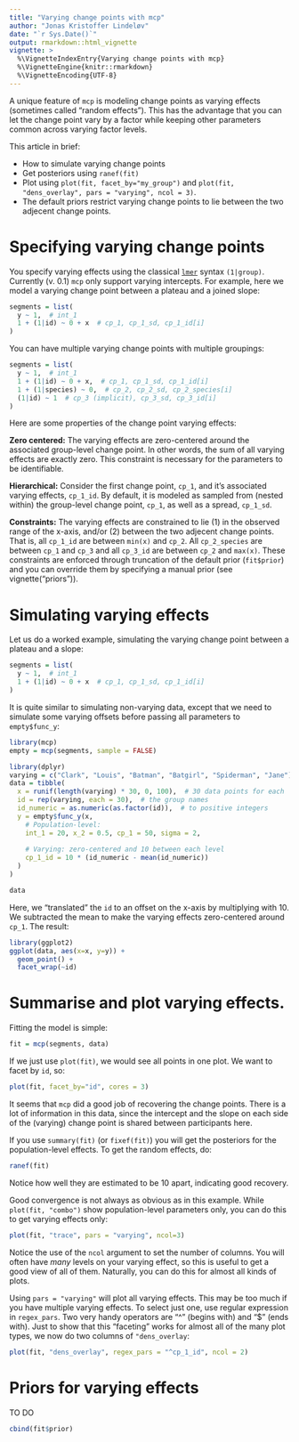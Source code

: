 ```yaml
---
title: "Varying change points with mcp"
author: "Jonas Kristoffer Lindeløv"
date: "`r Sys.Date()`"
output: rmarkdown::html_vignette
vignette: >
  %\VignetteIndexEntry{Varying change points with mcp}
  %\VignetteEngine{knitr::rmarkdown}
  %\VignetteEncoding{UTF-8}
---
```


A unique feature of `mcp` is modeling change points as varying effects (sometimes called "random effects"). This has the advantage that you can let the change point vary by a factor while keeping other parameters common across varying factor levels.

This article in brief:

 * How to simulate varying change points
 * Get posteriors using `ranef(fit)`
 * Plot using `plot(fit, facet_by="my_group")` and `plot(fit, "dens_overlay", pars = "varying", ncol = 3)`.
 * The default priors restrict varying change points to lie between the two adjecent change points.



# Specifying varying change points

You specify varying effects using the classical [`lmer`](https://www.rdocumentation.org/packages/lme4/versions/1.1-21/topics/lmer) syntax `(1|group)`. Currently (v. 0.1) `mcp` only support varying intercepts. For example, here we model a varying change point between a plateau and a joined slope:

```r
segments = list(
  y ~ 1,  # int_1
  1 + (1|id) ~ 0 + x  # cp_1, cp_1_sd, cp_1_id[i]
)
```

You can have multiple varying change points with multiple groupings:

```r
segments = list(
  y ~ 1,  # int_1
  1 + (1|id) ~ 0 + x,  # cp_1, cp_1_sd, cp_1_id[i]
  1 + (1|species) ~ 0,  # cp_2, cp_2_sd, cp_2_species[i]
  (1|id) ~ 1  # cp_3 (implicit), cp_3_sd, cp_3_id[i]
)
```

Here are some properties of the change point varying effects:

**Zero centered:** The varying effects are zero-centered around the associated group-level change point. In other words, the sum of all varying effects are exactly zero. This constraint is necessary for the parameters to be identifiable. 

**Hierarchical:** Consider the first change point, `cp_1`, and it's associated varying effects, `cp_1_id`. By default, it is modeled as sampled from (nested within) the group-level change point, `cp_1`, as well as a spread, `cp_1_sd`.

**Constraints:** The varying effects are constrained to lie (1) in the observed range of the x-axis, and/or (2) between the two adjecent change points. That is, all `cp_1_id` are between `min(x)` and `cp_2`. All `cp_2_species` are between `cp_1` and `cp_3` and all `cp_3_id` are between `cp_2` and `max(x)`. These constraints are enforced through truncation of the default prior (`fit$prior`) and you can override them by specifying a manual prior (see vignette("priors")).



# Simulating varying effects
Let us do a worked example, simulating the varying change point between a plateau and a slope: 

```r
segments = list(
  y ~ 1,  # int_1
  1 + (1|id) ~ 0 + x  # cp_1, cp_1_sd, cp_1_id[i]
)
```

It is quite similar to simulating non-varying data, except that we need to simulate some varying offsets before passing all parameters to `empty$func_y`:

```r
library(mcp)
empty = mcp(segments, sample = FALSE)

library(dplyr)
varying = c("Clark", "Louis", "Batman", "Batgirl", "Spiderman", "Jane")
data = tibble(
  x = runif(length(varying) * 30, 0, 100),  # 30 data points for each
  id = rep(varying, each = 30),  # the group names
  id_numeric = as.numeric(as.factor(id)),  # to positive integers
  y = empty$func_y(x,
    # Population-level:
    int_1 = 20, x_2 = 0.5, cp_1 = 50, sigma = 2,
    
    # Varying: zero-centered and 10 between each level
    cp_1_id = 10 * (id_numeric - mean(id_numeric))
  )
)

data
```

Here, we "translated" the `id` to an offset on the x-axis by multiplying with 10. We subtracted the mean to make the varying effects zero-centered around `cp_1`. The result:

```r
library(ggplot2)
ggplot(data, aes(x=x, y=y)) + 
  geom_point() +
  facet_wrap(~id)
```


# Summarise and plot varying effects.
Fitting the model is simple:

```r
fit = mcp(segments, data)
```

If we just use `plot(fit)`, we would see all points in one plot. We want to facet by `id`, so:

```r
plot(fit, facet_by="id", cores = 3)
```

It seems that `mcp` did a good job of recovering the change points. There is a lot of information in this data, since the intercept and the slope on each side of the (varying) change point is shared between participants here.

If you use `summary(fit)` (or `fixef(fit)`) you will get the posteriors for the population-level effects. To get the random effects, do:

```r
ranef(fit)
```

Notice how well they are estimated to be 10 apart, indicating good recovery.

Good convergence is not always as obvious as in this example. While `plot(fit, "combo")` show population-level parameters only, you can do this to get varying effects only:

```r
plot(fit, "trace", pars = "varying", ncol=3)
```

Notice the use of the `ncol` argument to set the number of columns. You will often have *many* levels on your varying effect, so this is useful to get a good view of all of them. Naturally, you can do this for almost all kinds of plots.

Using `pars = "varying"` will plot all varying effects. This may be too much if you have multiple varying effects. To select just one, use regular expression in `regex_pars`. Two very handy operators are "^" (begins with) and "$" (ends with). Just to show that this "faceting" works for almost all of the many plot types, we now do two columns of `"dens_overlay`:

```r
plot(fit, "dens_overlay", regex_pars = "^cp_1_id", ncol = 2)
```




# Priors for varying effects
TO DO

```r
cbind(fit$prior)
```

